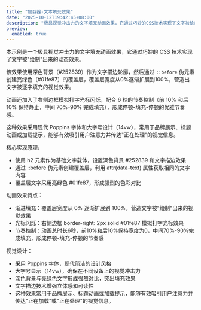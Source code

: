```yaml
---
title: "加载器-文本填充效果"
date: "2025-10-12T19:42:45+08:00"
description: "极具视觉冲击力的文字填充动画效果，它通过巧妙的CSS技术实现了文字被绘制出来的动态效果。"
preview:
  enabled: true
---
```


本示例是一个极具视觉冲击力的文字填充动画效果，它通过巧妙的 CSS 技术实现了文字被"绘制"出来的动态效果。

该效果使用深色背景（#252839）作为文字描边轮廓，然后通过 `::before` 伪元素创建亮绿色（#01fe87）的覆盖层，覆盖层宽度从0%逐渐扩展到100%，营造出文字被逐字填充的视觉效果。

动画还加入了右侧边框模拟打字光标闪烁，配合 6 秒的节奏控制（前 10% 和后 10% 保持静止，中间 70%-90% 完成填充），形成停顿-填充-停顿的优雅节奏感。

这种效果采用现代 Poppins 字体和大字号设计（14vw），常用于品牌展示、标题动画或加载提示，能够有效吸引用户注意力并传达"正在处理"的视觉信息。

核心实现原理:

- 使用 h2 元素作为基础文字载体，设置深色背景 #252839 和文字描边效果
- 通过 ::before 伪元素创建覆盖层，利用 attr(data-text) 属性获取相同的文字内容
- 覆盖层文字采用亮绿色 #01fe87，形成强烈的色彩对比

动画效果特点：

- 渐进填充：覆盖层宽度从 0% 逐渐扩展到 100%，营造文字被"绘制"出来的视觉效果
- 光标闪烁：右侧边框 border-right: 2px solid #01fe87 模拟打字光标效果
- 节奏控制：动画总时长6秒，前10%和后10%保持宽度为0，中间70%-90%完成填充，形成停顿-填充-停顿的节奏感

视觉设计：

- 采用 Poppins 字体，现代简洁的设计风格
- 大字号显示（14vw），确保在不同设备上的视觉冲击力
- 深色背景与亮绿色文字形成强烈对比，突出填充效果
- 文字描边技术增强立体感和可读性
- 这种效果常用于品牌展示、标题动画或加载提示，能够有效吸引用户注意力并传达"正在加载"或"正在处理"的视觉信息。



<CodeViewer  />